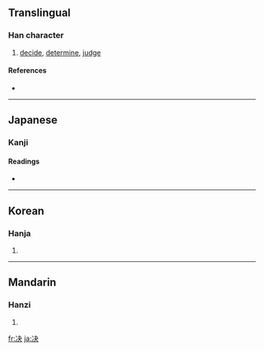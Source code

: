 {{see|決}}
==Translingual==

===Han character===
{{Han char|rn=15|rad=冫|as=04|sn=6|four=|canj=戈一木大 (IMDK)}}

# [[decide]], [[determine]], [[judge]]

====References====
* {{Han ref|kx=0131.290|dkj=01617|dj=0294.200|hdz=10295.120|uh=51B3|ud=20915}}

----

==Japanese==

===Kanji===
{{ja-kanji|grade=|rs=冫04}}

====Readings====
* {{ja-readings|on=[[けつ]] (ketsu), [[けち]] (kechi)|kun=[[きめる]] (kimeru), [[さく]] (saku)}}

----

==Korean==

===Hanja===
{{ko-hanja|hangeul=[[결]]|rv=gyeol|mr=kyŏl}}

# {{defn|Korean}}

----

==Mandarin==

===Hanzi===
{{cmn-hanzi|tra=決|pin=[[jué]] ([[jue2]])|wg=chüeh<sup>2</sup>}}

# {{defn|Mandarin}}

[[fr:决]]
[[ja:决]]